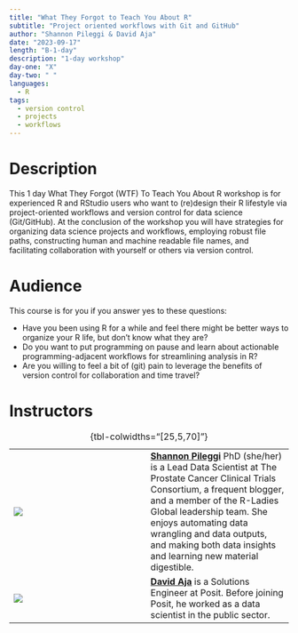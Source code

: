 ```yaml
---
title: "What They Forgot to Teach You About R"
subtitle: "Project oriented workflows with Git and GitHub"
author: "Shannon Pileggi & David Aja"
date: "2023-09-17"
length: "B-1-day"
description: "1-day workshop"
day-one: "X"
day-two: " "
languages:
  - R
tags:
  - version control
  - projects
  - workflows
---
```


# Description

This 1 day What They Forgot (WTF) To Teach You About R workshop is for experienced R and RStudio users who want to (re)design their R lifestyle via project-oriented workflows and version control for data science (Git/GitHub).
At the conclusion of the workshop you will have strategies for organizing data science projects and workflows, employing robust file paths, constructing human and machine readable file names, and facilitating collaboration with yourself or others via version control.

# Audience

This course is for you if you answer yes to these questions:

-   Have you been using R for a while and feel there might be better ways to organize your R life, but don't know what they are?
-   Do you want to put programming on pause and learn about actionable programming-adjacent workflows for streamlining analysis in R?
-   Are you willing to feel a bit of (git) pain to leverage the benefits of version control for collaboration and time travel?

# Instructors

|                          |     |                                                                                                                                                                                                                                                                                                                                                     |
|------------------|------------------|-------------------------------------|
| ![](shannon-pileggi.jpg) |     | [**Shannon Pileggi**](https://www.pipinghotdata.com/) PhD (she/her) is a Lead Data Scientist at The Prostate Cancer Clinical Trials Consortium, a frequent blogger, and a member of the R-Ladies Global leadership team. She enjoys automating data wrangling and data outputs, and making both data insights and learning new material digestible. |
| ![](david-aja.jpg)       |     | [**David Aja**](https://edavidaja.com/) is a Solutions Engineer at Posit. Before joining Posit, he worked as a data scientist in the public sector.                                                                                                                                                                                                 |

: {tbl-colwidths="\[25,5,70\]"}

